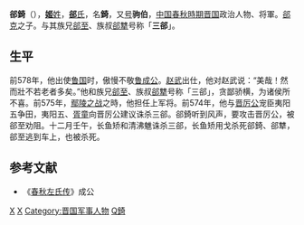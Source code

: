 {{Infobox 先秦人物
|名稱=郤錡
|姓=
|氏=郤
|名=錡
|字=
|别名=驹伯
|別字=
|諡號=
|時代=春秋時期
|國家=晉國
|身份=[[晋国|晋国]]大夫
|官位=[[晋国|晋国]][[上军将|上军将]] 
|爵位=
|出生日期=
|出生地點=
|逝世日期=前574年
|逝世地点=晋国
|在位年代=
|父=[[郤克|郤克]]
|母=
|正妻=
|妾=
|夫=
|子女=
|太子=
|都城=
|居所=
|墓葬=
|著作=
}}
'''郤錡'''（{{bd|？||前574年||catIdx=X郤}}），[[姬姓|'''姬'''姓]]，[[郤氏|'''郤'''氏]]，名'''錡'''，又[[号|号]]'''驹伯'''，[[中国|中国]][[春秋時期|春秋時期]][[晋国|晋国]]政治人物、将軍。[[郤克|郤克]]之子。与其族兄[[郤至|郤至]]、族叔[[郤犨|郤犨]]号称「'''三郤'''」。
==生平==
前578年，他出使[[鲁国|鲁国]]时，傲慢不敬[[鲁成公|鲁成公]]。[[赵武|赵武]]出仕，他对赵武说：“美哉！然而壯不若老者多矣。”他和族兄[[郤至|郤至]]、族叔[[郤犨|郤犨]]号称「三郤」，贪鄙骄横，为诸侯所不喜。前575年，[[鄢陵之战|鄢陵之战]]之時，他担任上军将。前574年，他与[[晋厉公|晋厉公]]宠臣夷阳五争田，夷阳五、[[胥童|胥童]]向晋厉公建议诛杀三郤。郤錡听到风声，要攻击晋厉公，被郤至劝阻。十二月壬午，长鱼矫和清沸魋诛杀三郤，长鱼矫用戈杀死郤錡、郤犨，郤至逃到车上，也被杀死。

==参考文献==
*《[[春秋左氏传|春秋左氏传]]》成公

{{start box}}
{{s-before|[[郤克|郤克]]}}
{{s-title|[[晋国|晋国]][[郤氏|郤氏]]|前587年之后—前574年}}
{{s-after|—}}
{{end box}} 
  
[[Category:春秋战国政治人物|X]]
[[Category:晋卿|X]]
[[Category:晋国军事人物|Category:晋国军事人物]]
[[Category:郤姓|Q錡]]